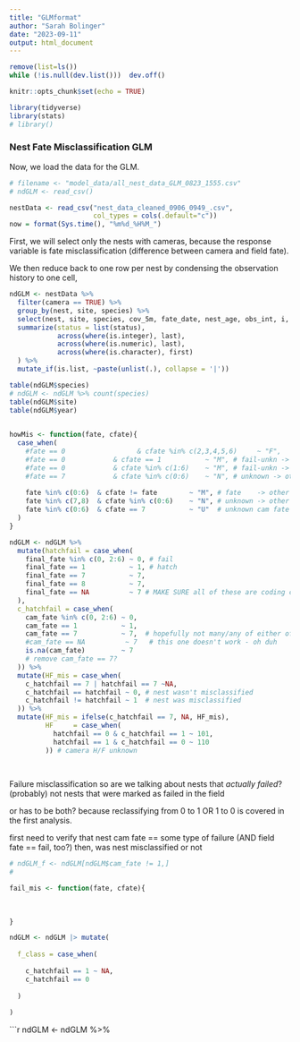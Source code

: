 ```yaml
---
title: "GLMformat"
author: "Sarah Bolinger"
date: "2023-09-11"
output: html_document
---
```

```r
remove(list=ls())
while (!is.null(dev.list()))  dev.off()
```

```r
knitr::opts_chunk$set(echo = TRUE)

library(tidyverse)
library(stats)
# library()
```

### Nest Fate Misclassification GLM

Now, we load the data for the GLM. 

```r
# filename <- "model_data/all_nest_data_GLM_0823_1555.csv"
# ndGLM <- read_csv()

nestData <- read_csv("nest_data_cleaned_0906_0949_.csv",
                     col_types = cols(.default="c"))
now = format(Sys.time(), "%m%d_%H%M_")
```

First, we will select only the nests with cameras, because the response variable is fate misclassification (difference between camera and field fate).

We then reduce back to one row per nest by condensing the observation
history to one cell,

```r
ndGLM <- nestData %>% 
  filter(camera == TRUE) %>% 
  group_by(nest, site, species) %>%   
  select(nest, site, species, cov_5m, fate_date, nest_age, obs_int, i, j, k, final_fate, cam_fate, status, year )%>%
  summarize(status = list(status), 
            across(where(is.integer), last),
            across(where(is.numeric), last),
            across(where(is.character), first)
  ) %>%
  mutate_if(is.list, ~paste(unlist(.), collapse = '|'))

table(ndGLM$species)
# ndGLM <- ndGLM %>% count(species)
table(ndGLM$site)
table(ndGLM$year)
 
```

```r
howMis <- function(fate, cfate){
  case_when(
    #fate == 0                  & cfate %in% c(2,3,4,5,6)     ~ "F", 
    #fate == 0            & cfate == 1           ~ "M", # fail-unkn -> hatch
    #fate == 0            & cfate %in% c(1:6)    ~ "M", # fail-unkn -> other
    #fate == 7            & cfate %in% c(0:6)    ~ "N", # unknown -> other
    
    fate %in% c(0:6)  & cfate != fate        ~ "M", # fate    -> other 
    fate %in% c(7,8)  & cfate %in% c(0:6)    ~ "N", # unknown -> other
    fate %in% c(0:6)  & cfate == 7           ~ "U"  # unknown cam fate
  )
}
```

```r
ndGLM <- ndGLM %>% 
  mutate(hatchfail = case_when(
    final_fate %in% c(0, 2:6) ~ 0, # fail
    final_fate == 1           ~ 1, # hatch
    final_fate == 7           ~ 7,
    final_fate == 8           ~ 7,
    final_fate == NA          ~ 7 # MAKE SURE all of these are coding correctly
  ),
  c_hatchfail = case_when(
    cam_fate %in% c(0, 2:6) ~ 0,
    cam_fate == 1           ~ 1,
    cam_fate == 7           ~ 7,  # hopefully not many/any of either of these
    #cam_fate == NA          ~ 7   # this one doesn't work - oh duh
    is.na(cam_fate)         ~ 7
    # remove cam_fate == 7?
  )) %>%
  mutate(HF_mis = case_when(
    c_hatchfail == 7 | hatchfail == 7 ~NA,
    c_hatchfail == hatchfail ~ 0, # nest wasn't misclassified
    c_hatchfail != hatchfail ~ 1  # nest was misclassified
  )) %>%
  mutate(HF_mis = ifelse(c_hatchfail == 7, NA, HF_mis),
         HF     = case_when(
           hatchfail == 0 & c_hatchfail == 1 ~ 101,
           hatchfail == 1 & c_hatchfail == 0 ~ 110
         )) # camera H/F unknown
  
  
```

Failure misclassification
so are we talking about nests that *actually failed*? (probably)
not nests that were marked as failed in the field

or has to be both? because reclassifying from 0 to 1 OR 1 to 0 is covered in the first
analysis.

first need to verify that nest cam fate == some type of failure
(AND field fate == fail, too?)
then, was nest misclassified or not

```r
# ndGLM_f <- ndGLM[ndGLM$cam_fate != 1,]
# 

fail_mis <- function(fate, cfate){
  
  
  
}

ndGLM <- ndGLM |> mutate(
  
  f_class = case_when(
    
    c_hatchfail == 1 ~ NA,
    c_hatchfail == 0
    
  )
  
)

```

```r
ndGLM <- ndGLM %>% 
